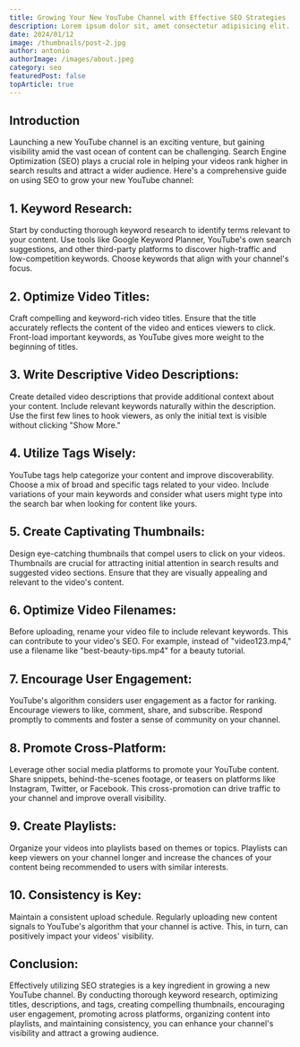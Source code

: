 ```yaml
---
title: Growing Your New YouTube Channel with Effective SEO Strategies
description: Lorem ipsum dolor sit, amet consectetur adipisicing elit. Hic eos odit sequi minima iure natus, odio tempora sit.
date: 2024/01/12
image: /thumbnails/post-2.jpg
author: antonio
authorImage: /images/about.jpeg
category: seo
featuredPost: false
topArticle: true
---
```


## **Introduction**

Launching a new YouTube channel is an exciting venture, but gaining visibility amid the vast ocean of content can be challenging. Search Engine Optimization (SEO) plays a crucial role in helping your videos rank higher in search results and attract a wider audience. Here's a comprehensive guide on using SEO to grow your new YouTube channel:

## 1. **Keyword Research:**

Start by conducting thorough keyword research to identify terms relevant to your content. Use tools like Google Keyword Planner, YouTube's own search suggestions, and other third-party platforms to discover high-traffic and low-competition keywords. Choose keywords that align with your channel's focus.

## 2. **Optimize Video Titles:**

Craft compelling and keyword-rich video titles. Ensure that the title accurately reflects the content of the video and entices viewers to click. Front-load important keywords, as YouTube gives more weight to the beginning of titles.

## 3. **Write Descriptive Video Descriptions:**

Create detailed video descriptions that provide additional context about your content. Include relevant keywords naturally within the description. Use the first few lines to hook viewers, as only the initial text is visible without clicking "Show More."

## 4. **Utilize Tags Wisely:**

YouTube tags help categorize your content and improve discoverability. Choose a mix of broad and specific tags related to your video. Include variations of your main keywords and consider what users might type into the search bar when looking for content like yours.

## 5. **Create Captivating Thumbnails:**

Design eye-catching thumbnails that compel users to click on your videos. Thumbnails are crucial for attracting initial attention in search results and suggested video sections. Ensure that they are visually appealing and relevant to the video's content.

## 6. **Optimize Video Filenames:**

Before uploading, rename your video file to include relevant keywords. This can contribute to your video's SEO. For example, instead of "video123.mp4," use a filename like "best-beauty-tips.mp4" for a beauty tutorial.

## 7. **Encourage User Engagement:**

YouTube's algorithm considers user engagement as a factor for ranking. Encourage viewers to like, comment, share, and subscribe. Respond promptly to comments and foster a sense of community on your channel.

## 8. **Promote Cross-Platform:**

Leverage other social media platforms to promote your YouTube content. Share snippets, behind-the-scenes footage, or teasers on platforms like Instagram, Twitter, or Facebook. This cross-promotion can drive traffic to your channel and improve overall visibility.

## 9. **Create Playlists:**

Organize your videos into playlists based on themes or topics. Playlists can keep viewers on your channel longer and increase the chances of your content being recommended to users with similar interests.

## 10. **Consistency is Key:**

Maintain a consistent upload schedule. Regularly uploading new content signals to YouTube's algorithm that your channel is active. This, in turn, can positively impact your videos' visibility.

## Conclusion:

Effectively utilizing SEO strategies is a key ingredient in growing a new YouTube channel. By conducting thorough keyword research, optimizing titles, descriptions, and tags, creating compelling thumbnails, encouraging user engagement, promoting across platforms, organizing content into playlists, and maintaining consistency, you can enhance your channel's visibility and attract a growing audience.
